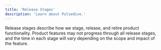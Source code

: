 ```yaml
---
title: 'Release Stages'
description: 'Learn about Pulsedive.'
---
```


Release stages describe how we stage, release, and retire product functionality.
Product features may not progress through all release stages, and the time in each stage will vary depending on the scope and impact of the feature.

